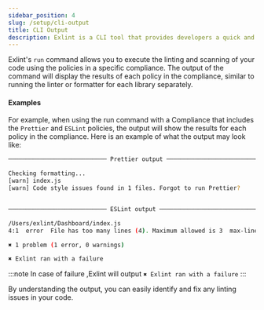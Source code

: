 ```yaml
---
sidebar_position: 4
slug: /setup/cli-output
title: CLI Output
description: Exlint is a CLI tool that provides developers a quick and efficient application of multiple coding rule policies in multiple projects
---
```



Exlint's `run` command allows you to execute the linting and scanning of your code using the policies in a specific compliance.
The output of the command will display the results of each policy in the compliance, similar to running the linter or formatter for each library separately.

#### Examples

For example, when using the run command with a Compliance that includes the `Prettier` and `ESLint` policies, the output will show the results for each policy in the compliance.
Here is an example of what the output may look like:

```bash title="Terminal"
──────────────────────────── Prettier output ────────────────────────────

Checking formatting...
[warn] index.js
[warn] Code style issues found in 1 files. Forgot to run Prettier?


──────────────────────────── ESLint output ────────────────────────────

/Users/exlint/Dashboard/index.js
4:1  error  File has too many lines (4). Maximum allowed is 3  max-lines

✖ 1 problem (1 error, 0 warnings)

✖ Exlint ran with a failure
```

:::note
In case of failure ,Exlint will output `✖ Exlint ran with a failure`
:::

By understanding the output, you can easily identify and fix any linting issues in your code.
